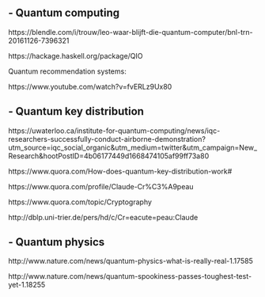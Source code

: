 
## - Quantum computing

https://blendle.com/i/trouw/leo-waar-blijft-die-quantum-computer/bnl-trn-20161126-7396321

https://hackage.haskell.org/package/QIO

Quantum recommendation systems:

https://www.youtube.com/watch?v=fvERLz9Ux80


## - Quantum key distribution

https://uwaterloo.ca/institute-for-quantum-computing/news/iqc-researchers-successfully-conduct-airborne-demonstration?utm_source=iqc_social_organic&utm_medium=twitter&utm_campaign=New_Research&hootPostID=4b06177449d1668474105af99ff73a80

https://www.quora.com/How-does-quantum-key-distribution-work#

https://www.quora.com/profile/Claude-Cr%C3%A9peau 

https://www.quora.com/topic/Cryptography

http://dblp.uni-trier.de/pers/hd/c/Cr=eacute=peau:Claude


## - Quantum physics

http://www.nature.com/news/quantum-physics-what-is-really-real-1.17585

http://www.nature.com/news/quantum-spookiness-passes-toughest-test-yet-1.18255

